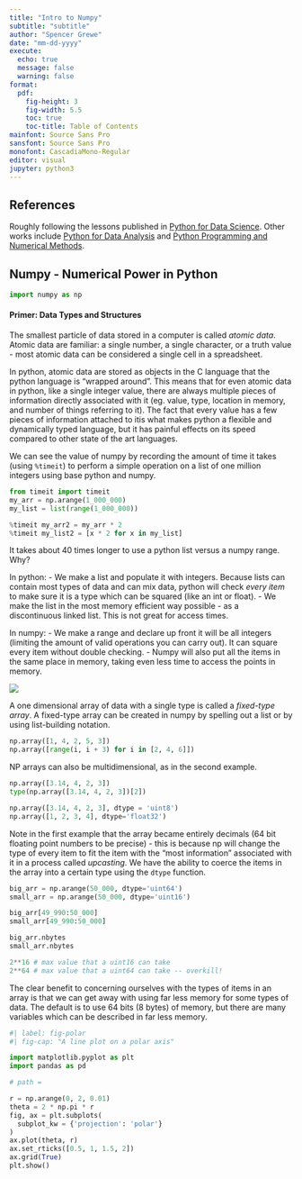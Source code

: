 ```yaml
---
title: "Intro to Numpy"
subtitle: "subtitle"
author: "Spencer Grewe"
date: "mm-dd-yyyy"
execute:
  echo: true
  message: false
  warning: false
format:
  pdf:
    fig-height: 3
    fig-width: 5.5
    toc: true
    toc-title: Table of Contents
mainfont: Source Sans Pro
sansfont: Source Sans Pro
monofont: CascadiaMono-Regular
editor: visual
jupyter: python3
---
```


## References
Roughly following the lessons published in [Python for Data Science](https://jakevdp.github.io/PythonDataScienceHandbook/). Other works include [Python for Data Analysis](https://wesmckinney.com/book/) and [Python Programming and Numerical Methods](https://pythonnumericalmethods.berkeley.edu/notebooks/Index.html).

\newpage
## Numpy - Numerical Power in Python 
```python
import numpy as np
```

#### Primer: Data Types and Structures
The smallest particle of data stored in a computer is called *atomic data*. Atomic data are familiar: a single number, a single character, or a truth value - most atomic data can be considered a single cell in a spreadsheet.

In python, atomic data are stored as objects in the C language that the python language is "wrapped around". This means that for even atomic data in python, like a single integer value, there are always multiple pieces of information directly associated with it (eg. value, type, location in memory, and number of things referring to it). The fact that every value has a few pieces of information attached to itis what makes python a flexible and dynamically typed language, but it has painful effects on its speed compared to other state of the art languages. 

We can see the value of numpy by recording the amount of time it takes (using `%timeit`) to perform a simple operation on a list of one million integers using base python and numpy.
```python
from timeit import timeit
my_arr = np.arange(1_000_000)
my_list = list(range(1_000_000))

%timeit my_arr2 = my_arr * 2
%timeit my_list2 = [x * 2 for x in my_list]
```

It takes about 40 times longer to use a python list versus a numpy range. Why?

In python: 
- We make a list and populate it with integers. Because lists can contain most types of data and can mix data, python will check *every item* to make sure it is a type which can be squared (like an int or float).
- We make the list in the most memory efficient way possible - as a discontinuous linked list. This is not great for access times.

In numpy:
- We make a range and declare up front it will be all integers (limiting the amount of valid operations you can carry out). It can square every item without double checking.
- Numpy will also put all the items in the same place in memory, taking even less time to access the points in memory.

![](../Attachments/array_vs_list.png)

A one dimensional array of data with a single type is called a *fixed-type array*. A fixed-type array can be created in numpy by spelling out a list or by using list-building notation.

```python
np.array([1, 4, 2, 5, 3])
np.array([range(i, i + 3) for i in [2, 4, 6]])
```

NP arrays can also be multidimensional, as in the second example.

```python
np.array([3.14, 4, 2, 3])
type(np.array([3.14, 4, 2, 3])[2])

np.array([3.14, 4, 2, 3], dtype = 'uint8')
np.array([1, 2, 3, 4], dtype='float32')
```

Note in the first example that the array became entirely decimals (64 bit floating point numbers to be precise) - this is because np will change the type of every item to fit the item with the "most information" associated with it in a process called *upcasting*. We have the ability to coerce the items in the array into a certain type using the `dtype` function.

```python
big_arr = np.arange(50_000, dtype='uint64')
small_arr = np.arange(50_000, dtype='uint16')

big_arr[49_990:50_000]
small_arr[49_990:50_000]

big_arr.nbytes
small_arr.nbytes

2**16 # max value that a uint16 can take
2**64 # max value that a uint64 can take -- overkill!
```
The clear benefit to concerning ourselves with the types of items in an array is that we can get away with using far less memory for some types of data. The default is to use 64 bits (8 bytes) of memory, but there are many variables which can be described in far less memory.




```python
#| label: fig-polar
#| fig-cap: "A line plot on a polar axis"

import matplotlib.pyplot as plt
import pandas as pd

# path =

r = np.arange(0, 2, 0.01)
theta = 2 * np.pi * r
fig, ax = plt.subplots(
  subplot_kw = {'projection': 'polar'} 
)
ax.plot(theta, r)
ax.set_rticks([0.5, 1, 1.5, 2])
ax.grid(True)
plt.show()
```
